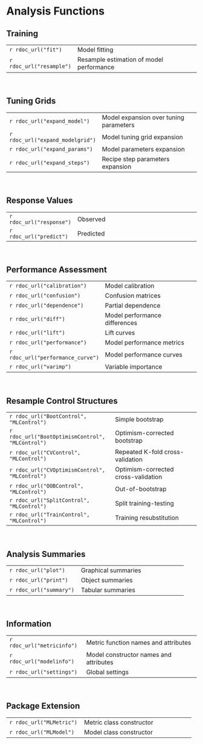 # Analysis Functions


## Training

|                           |                                                  | 
|---------------------------|--------------------------------------------------|
| `r rdoc_url("fit")`       | Model fitting                                    |
| `r rdoc_url("resample")`  | Resample estimation of model performance         |

&nbsp;


## Tuning Grids

|                                  |                                           | 
|----------------------------------|-------------------------------------------|
| `r rdoc_url("expand_model")`     | Model expansion over tuning parameters    |
| `r rdoc_url("expand_modelgrid")` | Model tuning grid expansion               |
| `r rdoc_url("expand_params")`    | Model parameters expansion                |
| `r rdoc_url("expand_steps")`     | Recipe step parameters expansion          |

&nbsp;


## Response Values

|                           |                                                  | 
|---------------------------|--------------------------------------------------|
| `r rdoc_url("response")`  | Observed                                         |
| `r rdoc_url("predict")`   | Predicted                                        |

&nbsp;


## Performance Assessment

|                                   |                                          | 
|-----------------------------------|------------------------------------------|
| `r rdoc_url("calibration")`       | Model calibration                        |
| `r rdoc_url("confusion")`         | Confusion matrices                       |
| `r rdoc_url("dependence")`        | Partial dependence                       |
| `r rdoc_url("diff")`              | Model performance differences            |
| `r rdoc_url("lift")`              | Lift curves                              |
| `r rdoc_url("performance")`       | Model performance metrics                |
| `r rdoc_url("performance_curve")` | Model performance curves                 |
| `r rdoc_url("varimp")`            | Variable importance                      |

&nbsp;


## Resample Control Structures

|                                                  |                                        | 
|--------------------------------------------------|----------------------------------------|
| `r rdoc_url("BootControl", "MLControl")`         | Simple bootstrap                       |
| `r rdoc_url("BootOptimismControl", "MLControl")` | Optimism-corrected bootstrap           |
| `r rdoc_url("CVControl", "MLControl")`           | Repeated K-fold cross-validation       |
| `r rdoc_url("CVOptimismControl", "MLControl")`   | Optimism-corrected cross-validation    |
| `r rdoc_url("OOBControl", "MLControl")`          | Out-of-bootstrap                       |
| `r rdoc_url("SplitControl", "MLControl")`        | Split training-testing                 |
| `r rdoc_url("TrainControl", "MLControl")`        | Training resubstitution                |

&nbsp;


## Analysis Summaries

|                               |                                              | 
|-------------------------------|----------------------------------------------|
| `r rdoc_url("plot")`          | Graphical summaries                          |
| `r rdoc_url("print")`         | Object summaries                             |
| `r rdoc_url("summary")`       | Tabular summaries                            |

&nbsp;


## Information

|                               |                                              | 
|-------------------------------|----------------------------------------------|
| `r rdoc_url("metricinfo")`    | Metric function names and attributes         |
| `r rdoc_url("modelinfo")`     | Model constructor names and attributes       |
| `r rdoc_url("settings")`      | Global settings                              |

&nbsp;


## Package Extension

|                               |                                              | 
|-------------------------------|----------------------------------------------|
| `r rdoc_url("MLMetric")`      | Metric class constructor                     |
| `r rdoc_url("MLModel")`       | Model class constructor                      |

&nbsp;
